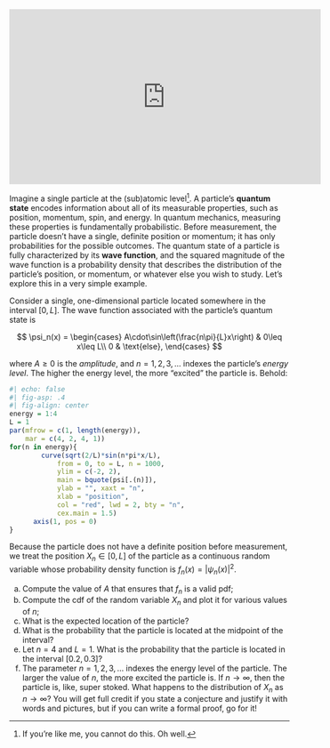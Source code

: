 <iframe width="560" height="315" src="https://www.youtube.com/embed/GqBJiOM5tm8?si=3w-vs1KJ9x36_RTk" title="YouTube video player" frameborder="0" allow="accelerometer; autoplay; clipboard-write; encrypted-media; gyroscope; picture-in-picture; web-share" referrerpolicy="strict-origin-when-cross-origin" allowfullscreen></iframe>

Imagine a single particle at the (sub)atomic level[^1]. A particle’s **quantum state** encodes information about all of its measurable properties, such as position, momentum, spin, and energy. In quantum mechanics, measuring these properties is fundamentally probabilistic. Before measurement, the particle doesn’t have a single, definite position or momentum; it has only probabilities for the possible outcomes. The quantum state of a particle is fully characterized by its **wave function**, and the squared magnitude of the wave function is a probability density that describes the distribution of the particle’s position, or momentum, or whatever else you wish to study. Let's explore this in a very simple example.

Consider a single, one-dimensional particle located somewhere in the interval $[0,\,L]$. The wave function associated with the particle's quantum state is

$$
\psi_n(x)
=
\begin{cases}
A\cdot\sin\left(\frac{n\pi}{L}x\right) & 0\leq x\leq L\\
0 & \text{else},
\end{cases}
$$

where $A\geq 0$ is the *amplitude*, and $n=1,\,2,\,3,\,...$ indexes the particle's *energy level*. The higher the energy level, the more "excited" the particle is. Behold:

```r
#| echo: false
#| fig-asp: .4
#| fig-align: center
energy = 1:4
L = 1
par(mfrow = c(1, length(energy)),
    mar = c(4, 2, 4, 1))
for(n in energy){
        curve(sqrt(2/L)*sin(n*pi*x/L), 
            from = 0, to = L, n = 1000, 
            ylim = c(-2, 2),
            main = bquote(psi[.(n)]), 
            ylab = "", xaxt = "n",
            xlab = "position",
            col = "red", lwd = 2, bty = "n",
            cex.main = 1.5)
      axis(1, pos = 0)
}
```

Because the particle does not have a definite position before measurement, we treat the position $X_n\in[0,\,L]$ of the particle as a continuous random variable whose probability density function is $f_n(x)=|\psi_n(x)|^2$.

a. Compute the value of $A$ that ensures that $f_n$ is a valid pdf;
a. Compute the cdf of the random variable $X_n$ and plot it for various values of $n$;
a. What is the expected location of the particle?
a. What is the probability that the particle is located at the midpoint of the interval?
a. Let $n=4$ and $L=1$. What is the probability that the particle is located in the interval $[0.2, 0.3]$?
a. The parameter $n=1,\,2,\,3,\,...$ indexes the energy level of the particle. The larger the value of $n$, the more excited the particle is. If $n\to\infty$, then the particle is, like, super stoked. What happens to the distribution of $X_n$ as $n\to\infty$? You will get full credit if you state a conjecture and justify it with words and pictures, but if you can write a formal proof, go for it!


[^1]: If you’re like me, you cannot do this. Oh well.